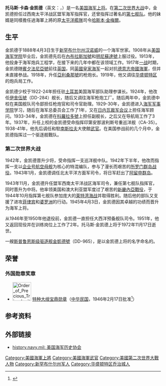 {{Infobox Military Person
|name=托马斯·卡森·金凯德
|lived={{birth date|1888|4|3|}} – {{death date and age|1972|11|17|1888|4|3|}}
|placeofbirth=[[新罕布什尔州|新罕布什尔州]][[漢諾瓦_(新罕布夏州)|汉诺威]]
|placeofdeath=[[馬里蘭州|馬里蘭州]][[貝塞斯達|貝塞斯達]]
|image=[[File:Thomas_C._Kinkaid.jpg|250px]]<br>[[File:Thomas_C_Kinkaid.svg|250px]]
|caption=托马斯·金凯德
|nickname=
|allegiance={{flagicon|USA}} [[美国|美国]]
|branch={{flagicon image|Seal of the United States Department of the Navy.svg}} [[美国海军|美国海军]]
|serviceyears=1908年–1950年
|rank=[[File:US-O10_insignia.svg|35px]][[海軍上将|海軍上将]]
|commands=北太平洋海軍<br />[[美國海軍第六艦隊|美軍第六舰队]]<br>[[File:United_States_Seventh_Fleet_insignia,_2016.png|15px]] [[美國海軍第七艦隊|美軍第七舰队]]<br>印弟安納波里斯號<br>{{le|伊舍伍德號(DD-284)|USS Isherwood (DD-284)}}
|unit=
|battles=[[第二次世界大战|第二次世界大战]]<br />
*[[珊瑚海海戰|珊瑚海海戰]]
*[[中途島戰役|中途島戰役]]
*[[東所羅門海戰|東所羅門海戰]]
*[[聖克魯斯群島戰役|聖克魯斯群島戰役]]
*[[阿留申群島戰役|阿留申群島戰役]]
*{{le|金鐘群島戰役|Admiralty Islands campaign}}
*[[西新几内亚战役|西新几内亚战役]]
*[[莱特湾海战|莱特湾海战]]
*[[菲律賓戰役|菲律賓戰役]]
|awards=
}}
'''托马斯·卡森·金凯德'''（英文：'''{{lang|en|Thomas Cassin Kinkaid}}'''，{{bd|1888年|4月3日|1972年|11月17日|catIdx=K}}）是一名[[美国|美国]][[海军上将|海军上将]]。在[[第二次世界大战|第二次世界大战]]中，金凯德担任过西南太平洋战区盟军海军指挥官，还曾指挥过著名的[[第七艦隊_(美國海軍)|第七舰队]]。他的妹婿是同樣擔任過海軍上將的原[[美國太平洋艦隊|太平洋艦隊]]司令[[哈斯本·金梅爾|哈斯本·金梅爾]]。

==生平==

金凯德于1888年4月3日生于[[新罕布什尔州|新罕布什尔州]][[汉诺威_(新罕布什尔)|汉诺威]]的一个海军世家。1908年从[[美国海军学院|美国海军学院]]毕业后，金凯德先后在[[內布拉斯加號戰艦|內布拉斯加號]]和[[明尼蘇達號戰艦|明尼蘇達號]]上服过役。1913年，他投身于海军炮兵工程学，在接下来的几年中都在该领域工作。1917年[[第一次世界大战|一战]]时期，金凯德随[[賓夕法尼亞號戰艦|賓夕法尼亞號]]前往[[英国|英国]]，同[[英國皇家海军|英國皇家海军]]一起对抗[[德意志帝國海軍|德意志帝國海軍]]，但并未直接参战。1918年，升任[[亞利桑那號戰艦|亞利桑那號]]的枪炮长。1919年，他又调往[[华盛顿特区|华盛顿特区]]的炮兵局工作。

金凯德少校于1922-24年担任驻[[土耳其|土耳其]]美国海军部队助理参谋长。1924年，他改任[[伊舍伍號驅逐艦_(DD-284)|伊舍伍號]]（DD-284）舰长，随后又调往海军枪炮工厂。随后两年中，金凯德中校在美国舰队司令部担任枪炮官和司令官助理。1929-30年，金凯德进入[[海军军事学院|海军军事学院]]学习，随后在海军总委员会工作了1年，又在[[日内瓦裁军会议|日内瓦裁军会议]]上担任海军顾问。1933-34年，金凯德在[[科羅拉多號戰艦|科羅拉多號]]上担任副舰长，之后又在导航局工作了3年。1937年，升任上校的金凯德受命指挥印第安那波利斯号重巡洋舰（CA-35）。1938-41年，他先后调任{{Link-en|美國駐義大利大使館|Embassy of the United States, Rome}}和駐[[南斯拉夫|南斯拉夫]]大使館[[駐外武官|武官]]。在美国参战前的几个月中，金凯德指挥过一个驱逐舰戰队。

===第二次世界大战===

1942年，金凯德晋升少将，受命指挥一支巡洋舰中队。1942年下半年，他改而指挥一支以[[企业号航空母舰_(CV-6)|企业号航空母舰]]为核心的特混编队，参与了漫长而艰苦的[[所罗门群岛战役|所罗门群岛战役]]。1943年1月，金凯德调任北太平洋方面军司令，将日军赶出了[[阿留申群岛|阿留申群岛]]。

1943年11月，金凯德升任盟军西南太平洋战区海军司令，兼任第七舰队指挥官，同时晋升为中将。他率领美国和澳大利亚盟军度过了艰苦的[[新畿內亞戰役|新畿內亞戰役]]，于1944年10月指挥第七舰队参加庞大的[[莱特湾海战|莱特湾海战]]并取得胜利。随后他的部队又支援了进攻[[菲律宾|菲律宾]]和[[婆罗洲|婆罗洲]]的行动。1945年4月3日，金凯德因其卓越的功绩而晋升为海军上将。

从1946年至1950年他退役前，金凯德一直担任大西洋预备舰队司令。1951年，他又返回现役并在训练岗位上工作了2年。托马斯·金凯德上将于1972年11月17日逝世。

一艘[[斯普鲁恩斯级驱逐舰|斯普鲁恩斯级驱逐舰]][[金凱德號驅逐艦_(DD-965)|金凱德號]]（DD-965），是以金凯德上将的名字命名的。

==荣誉==
===外国勋章奖章===
* [[File:Order_of_Precious_Tripod_with_Special_Grand_Cordon_ribbon.png|60px]] [[宝鼎勋章|特种大绶宝鼎勋章]]（[[中华民国|中华民国]]，1946年2月17日批准<ref>{{cite journal |title=國民政府令 |url=https://twinfo.ncl.edu.tw/tiqry/hypage.cgi?HYPAGE=search/merge_pdf.hpg&dtd_id=12&type=g&sysid=E1066888&jid=79001163&vol=35021800&page=%E9%A0%811-4 |journal=國民政府公報 |publisher=國民政府文官處 |volume=渝第987號 |date=1946-02-18 |page=1页 |access-date=2021-10-26 |archive-date=2021-10-26 |archive-url=https://web.archive.org/web/20211026134814/https://twinfo.ncl.edu.tw/tiqry/hypage.cgi?HYPAGE=search%2Fmerge_pdf.hpg&dtd_id=12&type=g&sysid=E1066888&jid=79001163&vol=35021800&page=%E9%A0%811-4 |dead-url=no }}</ref>）

==参考资料==
{{reflist}}

==外部链接==
* [https://web.archive.org/web/20080116114746/http://www.history.navy.mil/photos/pers-us/uspers-k/t-kinkad.htm history.navy.mil: 美国海军历史协会]

{{Authority control}}
{{DEFAULTSORT:Kinkaid, Thomas}}
[[Category:美國海軍上將|Category:美國海軍上將]]
[[Category:美國海軍武官|Category:美國海軍武官]]
[[Category:美國第二次世界大戰人物|Category:美國第二次世界大戰人物]]
[[Category:新罕布什尔州军人|Category:新罕布什尔州军人]]
[[Category:华盛顿特区乔治城人|Category:华盛顿特区乔治城人]]